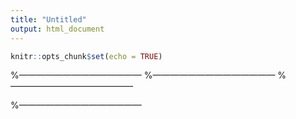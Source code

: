 ```yaml
---
title: "Untitled"
output: html_document
---
```


```r
knitr::opts_chunk$set(echo = TRUE)
```

%------------------------------------------
\begin{slide}{K-S test: one sample test}

\begin{itemize}
\item One sample test - tests whether or not a data set comes from a specified distribution.
\item The distribution is specified in the argument, by passing as an argument the name of a function associated with that distribution, but not the quantile function.
\item To specify the normal distribution use either ``prnorm",``dnorm" or ``rnorm", but not ``qnorm".
\item The null hypothesis is that the data set is normally distributed (or other specified distribution).
\item The alternative is that it is not normally distributed.
\item The mean and standard deviation must be specified, to distinguish from the standard normal distribution.

\end{itemize}
\end{slide}
%------------------------------------------
\begin{slide}{K-S test: one sample test}
Generate two random sets of data values: x and y.
\begin{verbatim}
> ks.test(x,"rnorm", mean(x),sd(x))
        One-sample Kolmogorov-Smirnov test

data:  x
D = 0.143, p-value = 0.938
alternative hypothesis: two-sided

\end{verbatim}

The p-value is very high, greater than 1\%. We fail to reject the null. The data is indeed normally distributed.

\end{slide}
%------------------------------------------
\begin{slide}{K-S test: two sample test}

\begin{itemize}
\item Two sample test - tests whether or not two data sets come from the same distribution.
\item The null is that they do come from the same distribution. The alternative is that they don't.
\end{itemize}

\begin{verbatim}
> ks.test(x,y)
        Two-sample Kolmogorov-Smirnov test

data:  x and y
D = 0.25, p-value = 0.869
alternative hypothesis: two-sided
\end{verbatim}
Again a high p-value. We can conclude that they do come from the same distribution.
\end{slide}

%------------------------------------------

\begin{slide}{Other Inference tests}

The nortest package includes common tests for normality of distribution. Similarly the outliers package contains well known inference tests for outliers.

\begin{itemize}
\item Grubbs test for outliers [outliers].
\item Dixon Test for outliers [outliers].
\item Anderson Darling test for normality [nortest].
\end{itemize}
 A boxplot is useful in conjunction with such tests.
\end{slide}